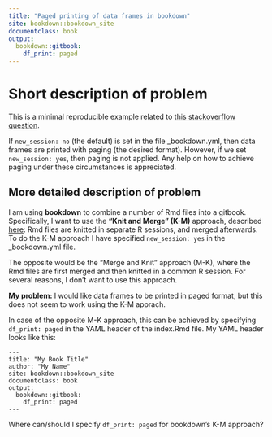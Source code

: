```yaml
---
title: "Paged printing of data frames in bookdown"
site: bookdown::bookdown_site
documentclass: book
output:
  bookdown::gitbook:
    df_print: paged
---
```


# Short description of problem

This is a minimal reproducible example related to [this stackoverflow question](https://stackoverflow.com/questions/61204682/how-can-i-use-paged-printing-of-data-frames-in-bookdown-when-markdown-files-are).

If `new_session: no` (the default) is set in the file _bookdown.yml, then data frames are printed with paging (the desired format). However, if we set `new_session: yes`, then paging is not applied. Any help on how to achieve paging under these circumstances is appreciated.

## More detailed description of problem

I am using **bookdown** to combine a number of Rmd files into a gitbook. Specifically, I want to use the **"Knit and Merge" (K-M)** approach, described [here](https://bookdown.org/yihui/bookdown/new-session.html): Rmd files are knitted in separate R sessions, and merged afterwards. To do the K-M approach I have specified `new_session: yes` in the _bookdown.yml file. 

The opposite would be the "Merge and Knit" approach (M-K), where the Rmd files are first merged and then knitted in a common R session. For several reasons, I don't want to use this approach.

**My problem:** I would like data frames to be printed in paged format, but this does not seem to work using the K-M apprach. 

In case of the opposite M-K approach, this can be achieved by specifying `df_print: paged` in the YAML header of the index.Rmd file. My YAML header looks like this: 

```
---
title: "My Book Title"
author: "My Name"
site: bookdown::bookdown_site
documentclass: book
output:
  bookdown::gitbook:
    df_print: paged
---
```

Where can/should I specify `df_print: paged` for bookdown's K-M approach?
